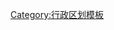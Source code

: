 <onlyinclude>{{Navbox
 | name = 五道两界
 | title = [[五道两界]]
 | listclass = hlist
 |group1 = 五道
 |list1  =
* [[杨广道]]
* [[庆尚道]]
* [[全罗道]]
* [[交州道]]
* [[西海道 (高丽)|西海道]]
 |group2 = 两界
 |list2  =
* [[东界]]
* [[北界]]
}}</onlyinclude>

[[Category:行政区划模板]]